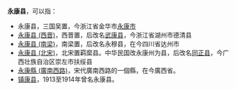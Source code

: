 '''永康县'''，可以指：
*永康县，三国吴置，今浙江省金华市[[永康市|永康市]]
*[[永康县_(西晋)|永康县 (西晋)]]，西晋置，后改名[[武康县|武康县]]，今浙江省湖州市德清县
*[[永康县_(南梁)|永康县 (南梁)]]，南梁置，后改名永穆县，在今四川省达州市
*[[永康县_(北宋)|永康县 (北宋)]]，北宋置羁縻县。中华民国改永康州为县，后改名[[同正县|同正县]]，今广西壮族自治区崇左市扶绥县
* [[永康縣_(廣南西路)|永康縣 (廣南西路)]]，宋代廣南西路的一個縣，在今廣西省。
*[[镇康县|镇康县]]，1913至1914年曾名永康县。
{{Disambig|Cat=三字中国县名消歧义|Y}}